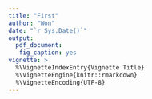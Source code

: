 ```yaml
---
title: "First"
author: "Won"
date: "`r Sys.Date()`"
output: 
  pdf_document:
   fig_caption: yes
vignette: >
  %\VignetteIndexEntry{Vignette Title}
  %\VignetteEngine{knitr::rmarkdown}
  %\VignetteEncoding{UTF-8}
---
```


